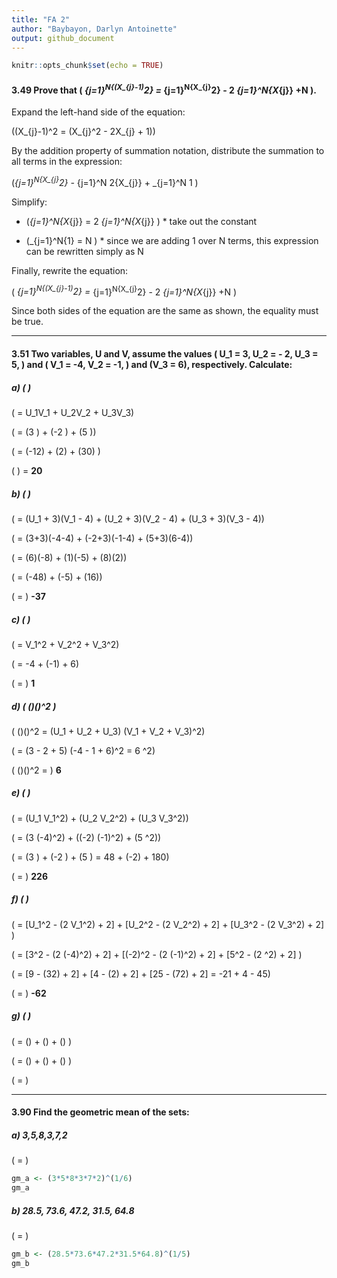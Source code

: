 ---
title: "FA 2"
author: "Baybayon, Darlyn Antoinette"
output: github_document
---

```{r setup, include=FALSE}
knitr::opts_chunk$set(echo = TRUE)
```

#### 3.49 Prove that \( \sum_{j=1}^N{(X_{j}-1)^2} = \sum_{j=1}^N{X_{j}^2} - 2 \sum_{j=1}^N{X_{j}} +N  \).

Expand the left-hand side of the equation:

\((X_{j}-1)^2 = (X_{j}^2 - 2X_{j} + 1)\)

By the addition property of summation notation, distribute the summation to all terms in the expression:

\(\sum_{j=1}^N{X_{j}^2} - \sum_{j=1}^N 2{X_{j}} + \sum_{j=1}^N 1  \)

Simplify:


- \(\sum_{j=1}^N{X_{j}} = 2 \sum_{j=1}^N{X_{j}} \) * take out the constant

- \(\sum_{j=1}^N{1} = N \) * since we are adding 1 over N terms, this expression can be rewritten simply as N

Finally, rewrite the equation:

\( \sum_{j=1}^N{(X_{j}-1)^2} = \sum_{j=1}^N{X_{j}^2} - 2 \sum_{j=1}^N{X_{j}} +N  \)

Since both sides of the equation are the same as shown, the equality must be true.

---

#### 3.51 Two variables, U and V, assume the values \( U_1 = 3, U_2 = - 2, U_3 = 5, \) and \( V_1 = -4, V_2 = -1, \) and \(V_3 = 6\), respectively. Calculate:

##### a) \( \sum{UV} \)

\( \sum{UV} = U_1V_1 + U_2V_2 + U_3V_3\)

\( = (3 \cdot -4) + (-2 \cdot -1) + (5 \cdot 6)\)

\( = (-12) + (2) + (30) \)

\(\sum{UV} \) = **20**



##### b) \( \sum{(U+3)(V-4)} \)

\( \sum{(U+3)(V-4)} = (U_1 + 3)(V_1 - 4) + (U_2 + 3)(V_2 - 4) + (U_3 + 3)(V_3 - 4)\)

\( = (3+3)(-4-4) + (-2+3)(-1-4) + (5+3)(6-4)\)

\( = (6)(-8) + (1)(-5) + (8)(2)\)

\( = (-48) + (-5) + (16)\)

\( \sum{(U+3)(V-4)} = \) **-37**


##### c) \( \sum{V^2} \)

\( \sum{V^2} = V_1^2 + V_2^2 + V_3^2\)

\( = -4 + (-1) + 6\) 

\( \sum{V^2} = \) **1** 

##### d) \( (\sum{U})(\sum{V})^2 \)

\( (\sum{U})(\sum{V})^2 = (U_1 + U_2 + U_3) \cdot (V_1 + V_2 + V_3)^2\)

\( = (3 - 2 + 5) \cdot (-4 - 1 + 6)^2 = 6 \cdot 1^2\)

\( (\sum{U})(\sum{V})^2 = \) **6**

##### e) \( \sum{UV^2} \)

\( \sum{UV^2} = (U_1 \cdot V_1^2) + (U_2 \cdot V_2^2) + (U_3 \cdot V_3^2)\)

\(  = (3 \cdot (-4)^2) + ((-2) \cdot (-1)^2) + (5 \cdot 6^2)\)

\( = (3 \cdot 16) + (-2  \cdot 1) + (5  \cdot 36) = 48 + (-2) + 180\)

\( \sum{UV^2} = \) **226**

##### f) \( \sum{U^2 -2V^2 + 2} \)

\( \sum{U^2 -2V^2 + 2} = [U_1^2 - (2 \cdot V_1^2) + 2] + [U_2^2 - (2 \cdot V_2^2) + 2] + [U_3^2 - (2 \cdot V_3^2) + 2] \)

\( = [3^2 - (2 \cdot (-4)^2) + 2] + [(-2)^2 - (2 \cdot (-1)^2) + 2] + [5^2 - (2 \cdot 6^2) + 2] \)

\( = [9 - (32) + 2] + [4 - (2) + 2] + [25 - (72) + 2] = -21 +  4 - 45\)

\( \sum{U^2 -2V^2 + 2} = \) **-62**


##### g) \( \sum{U/V} \)

\( \sum{U/V} = (\frac{U_1}{V_1}) + (\frac{U_2}{V_2}) + (\frac{U_3}{V_3}) \)

\( = (\frac{3}{-4}) + (\frac{-2}{-1}) + (\frac{5}{6}) \)

\( \sum{U/V} = \frac{7}{12}\)

---

#### 3.90 Find the geometric mean of the sets:
##### a) 3,5,8,3,7,2

\(\text{GM} = \sqrt[6]{3 \cdot 5 \cdot 8 \cdot 3 \cdot 7 \cdot 2}\)
```{r}
gm_a <- (3*5*8*3*7*2)^(1/6)
gm_a

```

##### b) 28.5, 73.6, 47.2, 31.5, 64.8

\(\text{GM} = \sqrt[5]{28.5 \cdot 73.6 \cdot 47.2 \cdot 31.5 \cdot 64.8}\)

```{r}
gm_b <- (28.5*73.6*47.2*31.5*64.8)^(1/5)
gm_b

```
